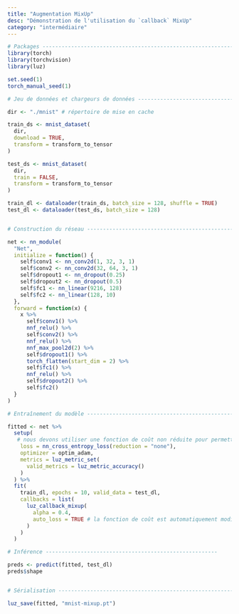 ```yaml
---
title: "Augmentation MixUp"
desc: "Démonstration de l'utilisation du `callback` MixUp"
category: "intermédiaire"
---
```


```r
# Packages ----------------------------------------------------------------
library(torch)
library(torchvision)
library(luz)

set.seed(1)
torch_manual_seed(1)

# Jeu de données et chargeurs de données ----------------------------------------------------

dir <- "./mnist" # répertoire de mise en cache

train_ds <- mnist_dataset(
  dir,
  download = TRUE,
  transform = transform_to_tensor
)

test_ds <- mnist_dataset(
  dir,
  train = FALSE,
  transform = transform_to_tensor
)

train_dl <- dataloader(train_ds, batch_size = 128, shuffle = TRUE)
test_dl <- dataloader(test_ds, batch_size = 128)


# Construction du réseau ---------------------------------------------------

net <- nn_module(
  "Net",
  initialize = function() {
    self$conv1 <- nn_conv2d(1, 32, 3, 1)
    self$conv2 <- nn_conv2d(32, 64, 3, 1)
    self$dropout1 <- nn_dropout(0.25)
    self$dropout2 <- nn_dropout(0.5)
    self$fc1 <- nn_linear(9216, 128)
    self$fc2 <- nn_linear(128, 10)
  },
  forward = function(x) {
    x %>% 
      self$conv1() %>% 
      nnf_relu() %>% 
      self$conv2() %>% 
      nnf_relu() %>% 
      nnf_max_pool2d(2) %>% 
      self$dropout1() %>% 
      torch_flatten(start_dim = 2) %>% 
      self$fc1() %>% 
      nnf_relu() %>% 
      self$dropout2() %>% 
      self$fc2()
  }
)

# Entraînement du modèle -------------------------------------------------------------------

fitted <- net %>%
  setup(
   # nous devons utiliser une fonction de coût non réduite pour permettre le mélange des données
    loss = nn_cross_entropy_loss(reduction = "none"), 
    optimizer = optim_adam,
    metrics = luz_metric_set(
      valid_metrics = luz_metric_accuracy()
    )
  ) %>%
  fit(
    train_dl, epochs = 10, valid_data = test_dl, 
    callbacks = list(
      luz_callback_mixup(
        alpha = 0.4, 
        auto_loss = TRUE # la fonction de coût est automatiquement modifiée par le callback MixUp
      )
    )
  )

# Inférence ------------------------------------------------------

preds <- predict(fitted, test_dl)
preds$shape


# Sérialisation -----------------------------------------------------------

luz_save(fitted, "mnist-mixup.pt")
```


